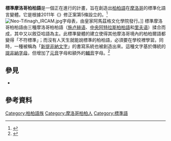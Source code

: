 {{noteTA
|1=zh-cn:柏柏尔;zh-tw:柏柏;
|T=zh-cn:标准摩洛哥柏柏尔语;zh-tw:標準摩洛哥柏柏語;
}}
{{Infobox language
| name = 標準摩洛哥柏柏語
| altname = 
| nativename = ⵜⴰⵎⴰⵣⵉⵖⵜ ⵜⴰⵏⴰⵡⴰⵢⵜ ''tamaziɣt tanawayt''
| states = {{flag|Morocco}}
| region = 
| ethnicity = 
| speakers =none
| familycolor = Afro-Asiatic
| fam2 = [[柏柏語族|柏柏語族]]
| fam3 = [[北柏柏語支|北柏柏語支]]
| fam4 = 
| script = [[提非納文字|新提非納文字]]、{{tsl|en|Berber Latin alphabet|柏柏拉丁字母}}
| nation = {{flag|Morocco}}
| agency = {{tsl|en|Royal Institute of Amazigh Culture|皇家阿馬茲格文化學院}}
| iso2 = zgh
| iso3 = zgh
| glotto = stan1324
| glottorefname = Standard Moroccan Tamazight
| notice = 《[[世界人權宣言|世界人權宣言]]》第一條
Article premier de la Déclaration universelle des droits de l'homme ([https://www.un.org/fr/universal-declaration-human-rights/index.html voir le texte en français])<br /><br /><center>{{lang|ber-Latn|texte=ⵎⴰⵕⵕⴰ ⵎⵉⴷⴷⵏ ⵜⵜⵍⴰⵍⵏ ⴷ ⵉⵍⴻⵍⵍⵉⵜⵏ ⵎⴳⴰⴷⴷⴰⵏ ⴳ ⵡⴰⴷⴷⵓⵔ ⴷ ⵉⵣⵔⴼⴰⵏ. ⵖⵓⵔⵙⵏ ⵓⵏⵍⵍⵉ ⴷ ⵓⴼⵔⴰⴽ, ⵉⵍⵍⴰ ⴼⵍⵍⴰⵙⵏ ⴰⴷ ⵎⵢⴰⵡⴰⵙⵏ ⴳⵔⴰⵜⵙⵏ ⵙ ⵜⵡⵎⴰⵜ.
}}</center>
}}

'''標準摩洛哥柏柏語'''是一個正在進行的計畫，旨在創造出[[柏柏語|柏柏語]]在[[摩洛哥|摩洛哥]]的標準化語言變體。它是根據2011年《{{tsl|en|Constitution of Morocco|摩洛哥憲法}}》修正案第5條設立的。<ref name="BO_5964-Bis_Fr">{{cite journal |archive-url=https://web.archive.org/web/20131102041635/http://www.sgg.gov.ma/BO/bulletin/FR/2011/BO_5964-Bis_Fr.pdf |archive-date=2013-11-02 <!--|url-status=dead--> |url=http://www.sgg.gov.ma/BO/bulletin/FR/2011/BO_5964-Bis_Fr.pdf |issn=0851-1217 |journal=Bulletin Officiel |oclc=693771745 |title=La Constitution - Promulgation |language=fr|pages=1901–1928 |date=2011-07-30 |quote=Il est créé un Conseil national des langues de la culture marocaine, chargé notamment de la protection et du dévelopment des langues arabe et amazighe et des diverses expressions culturelles marocaines, qui constituent un patrimoine authentique et une source d'inspiration contemporaine.[... ] A National Council of languages of Moroccan culture is created, responsible primarily for the protection and development of Arabic and Amazigh languages and diverse Moroccan cultural expressions, which are an authentic heritage and a source of contemporary inspiration.}}</ref>
[[File:Neo-Tifinagh_IRCAM.jpg|thumb]]字母表，由皇家阿馬茲格文化學院發行。]]
標準摩洛哥柏柏語由三種摩洛哥柏柏語（[[施卢赫语|施卢赫语]]、[[中央阿特拉斯柏柏語|中央阿特拉斯柏柏語]]和[[里夫语|里夫语]]）揉合而成，其中又以敘亞哈語為主。此標準變體的建立使得其他摩洛哥境內的柏柏爾語都變得「不符標準」；而沒有人天生就能說標準的柏柏語，必須要在學校裡學習。同時，一種被稱為「[[提非納文字|新提非納文字]]」的書寫系統也被創造出來。這種文字基於傳統的[[提非納文字|提非納字母]]，但增加了[[元音|元音]]字母和額外的[[輔音|輔音]]字母。<ref>{{Cite journal|author=Jas Blommaert |year=2011 |journal=Compare: A Journal of Comparative and International Education |title=Reflections on multilingual literacies in the global south |pages=296}}</ref>

== 參見 ==
*{{tsl|en|2011 Moroccan constitutional referendum|2011年摩洛哥憲法公投案}}

==參考資料==
{{Reflist}}
{{Commons category|Standard Moroccan Amazigh}}
{{Incubator|zgh|Tamazight}}
{{Wiktionary category}}
{{Berber languages}}

[[Category:柏柏語族|Category:柏柏語族]]
[[Category:摩洛哥柏柏人|Category:摩洛哥柏柏人]]
[[Category:標準語|Category:標準語]]